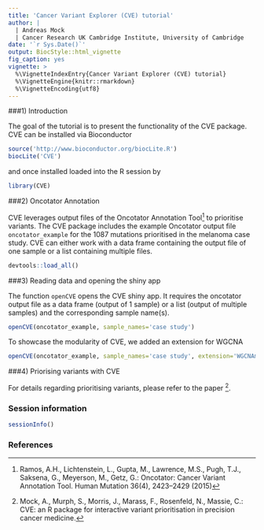```yaml
---
title: 'Cancer Variant Explorer (CVE) tutorial'
author: | 
  | Andreas Mock
  | Cancer Research UK Cambridge Institute, University of Cambridge
date: '`r Sys.Date()`'
output: BiocStyle::html_vignette
fig_caption: yes
vignette: >
  %\VignetteIndexEntry{Cancer Variant Explorer (CVE) tutorial}
  %\VignetteEngine{knitr::rmarkdown}
  %\VignetteEncoding{utf8}
---
```


###1) Introduction

The goal of the tutorial is to present the functionality of the CVE package. CVE can be installed via Bioconductor 

```r
source('http://www.bioconductor.org/biocLite.R')
biocLite('CVE')
```

and once installed loaded into the R session by

```r
library(CVE)
```

###2) Oncotator Annotation

CVE leverages output files of the Oncotator Annotation Tool[^1] to prioritise variants. The CVE package includes the example Oncotator output file `oncotator_example` for the 1087 mutations prioritised in the melanoma case study. CVE can either work with a data frame containing the output file of one sample or a list containing multiple files.

```r
devtools::load_all()
```


###3) Reading data and opening the shiny app

The function `openCVE` opens the CVE shiny app. It requires the oncotator output file as a data frame (output of 1 sample) or a list (output of multiple samples) and the corresponding sample name(s).  

```r
openCVE(oncotator_example, sample_names='case study')
```

To showcase the modularity of CVE, we added an extension for WGCNA

```r
openCVE(oncotator_example, sample_names='case study', extension='WGCNAmelanoma')
```

###4) Priorising variants with CVE

For details regarding prioritising variants, please refer to the paper [^2].

### Session information

```r
sessionInfo()
```

### References
[^1]: Ramos, A.H., Lichtenstein, L., Gupta, M., Lawrence, M.S., Pugh, T.J., Saksena, G., Meyerson, M., Getz, G.: Oncotator: Cancer Variant Annotation Tool. Human Mutation 36(4), 2423–2429 (2015)
[^2]: Mock, A., Murph, S., Morris, J., Marass, F., Rosenfeld, N., Massie, C.: CVE: an R package for interactive variant prioritisation in precision cancer medicine. 
